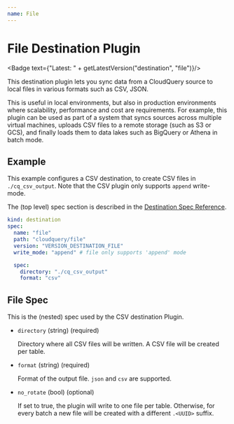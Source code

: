```yaml
---
name: File
---
```

# File Destination Plugin


<Badge text={"Latest: " + getLatestVersion("destination", "file")}/>

This destination plugin lets you sync data from a CloudQuery source to local files in various formats such as CSV, JSON.

This is useful in local environments, but also in production environments where scalability, performance and cost are requirements. For example, this plugin can be used as part of a system that syncs sources across multiple virtual machines, uploads CSV files to a remote storage (such as S3 or GCS), and finally loads them to data lakes such as BigQuery or Athena in batch mode.

## Example

This example configures a CSV destination, to create CSV files in  `./cq_csv_output`. Note that the CSV plugin only supports `append` write-mode.

The (top level) spec section is described in the [Destination Spec Reference](/docs/reference/destination-spec).

```yaml
kind: destination
spec:
  name: "file"
  path: "cloudquery/file"
  version: "VERSION_DESTINATION_FILE"
  write_mode: "append" # file only supports 'append' mode

  spec:
    directory: "./cq_csv_output"
    format: "csv"
```

## File Spec

This is the (nested) spec used by the CSV destination Plugin.

- `directory` (string) (required)

  Directory where all CSV files will be written. A CSV file will be created per table.

- `format` (string) (required)

  Format of the output file. `json` and `csv` are supported.

- `no_rotate` (bool) (optional)

  If set to true, the plugin will write to one file per table.
  Otherwise, for every batch a new file will be created with a different `.<UUID>` suffix.
